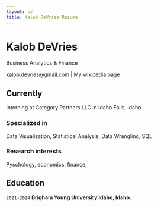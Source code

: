 ```yaml
---
layout: cv
title: Kalob DeVries Resume
---
```

# Kalob DeVries
Business Analytics & Finance 

<a href="kalob.devries@gmail.com">kalob.devries@gmail.com</a>
| <a href="kalob.devries@gmail.com">My wikipedia page</a>
</div>


## Currently

Interning at Category Partners LLC in Idaho Falls, Idaho

### Specialized in

Data Visualization, Statistical Analysis, Data Wrangling, SQL


### Research interests

Pyschology, economics, finance,


## Education

`2021-2024`
__Brigham Young University Idaho, Idaho.__



<!-- ### Footer

Last updated: May 2013 -->